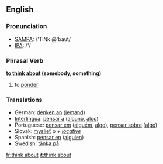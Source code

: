 ==English==

===Pronunciation===
*[[w:SAMPA|SAMPA]]: /'TiNk @'baut/
*[[w:IPA|IPA]]: /'/

===Phrasal Verb===
{{rfc-header|Phrasal Verb}}
'''[[to]] [[think]] [[about]] (somebody, something)'''

# to [[ponder]]

===Translations===
*German: [[denken an]] ([[jemand]])
*[[Interlingua]]: [[pensar a]] ([[alcuno]], [[alco]])
*Portuguese: [[pensar em]] ([[alguém]], [[algo]]), [[pensar sobre]] ([[algo]])
*Slovak: [[myslieť]] o ''+ [[locative]]''
*Spanish: [[pensar en]] ([[alguien]])
*Swedish: [[tänka på]]

[[fr:think about]]
[[it:think about]]